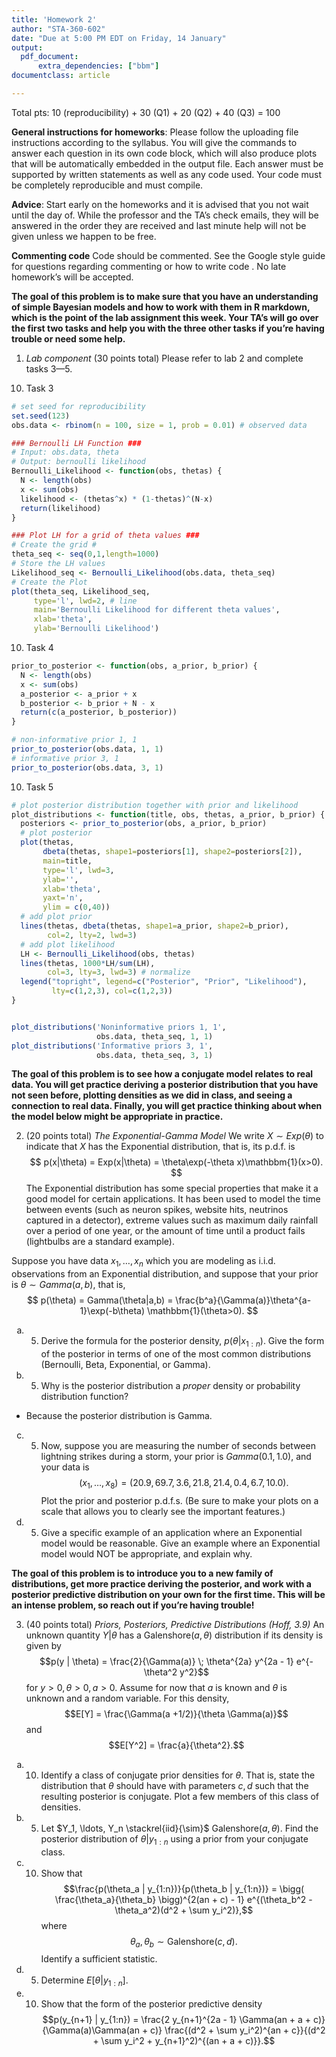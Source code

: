 ```yaml
---
title: 'Homework 2'
author: "STA-360-602"
date: "Due at 5:00 PM EDT on Friday, 14 January"
output: 
  pdf_document:
      extra_dependencies: ["bbm"]
documentclass: article

---
```


Total pts: 10 (reproducibility) + 30 (Q1) + 20 (Q2) + 40 (Q3) = 100\

**General instructions for homeworks**: Please follow the uploading file instructions according to the syllabus. You will give the commands to answer each question in its own code block, which will also produce plots that will be automatically embedded in the output file. Each answer must be supported by written statements as well as any code used. Your code must be completely reproducible and must compile. 

**Advice**: Start early on the homeworks and it is advised that you not wait until the day of. While the professor and the TA's check emails, they will be answered in the order they are received and last minute help will not be given unless we happen to be free.  

**Commenting code**
Code should be commented. See the Google style guide for questions regarding commenting or how to write 
code \url{https://google.github.io/styleguide/Rguide.xml}. No late homework's will be accepted.\

**The goal of this problem is to make sure that you have an understanding of simple Bayesian models and how to work with them in R markdown, which is the point of the lab assignment this week. Your TA's will go over the first two tasks and help you with the three other tasks if you're having trouble or need some help.**

1. *Lab component* (30 points total) Please refer to lab 2 and complete tasks 3---5.

  (10) Task 3
```r
# set seed for reproducibility
set.seed(123)
obs.data <- rbinom(n = 100, size = 1, prob = 0.01) # observed data

### Bernoulli LH Function ###
# Input: obs.data, theta
# Output: bernoulli likelihood
Bernoulli_Likelihood <- function(obs, thetas) {
  N <- length(obs)
  x <- sum(obs)
  likelihood <- (thetas^x) * (1-thetas)^(N-x)
  return(likelihood)
}

### Plot LH for a grid of theta values ###
# Create the grid #
theta_seq <- seq(0,1,length=1000)
# Store the LH values
Likelihood_seq <- Bernoulli_Likelihood(obs.data, theta_seq)
# Create the Plot
plot(theta_seq, Likelihood_seq,
     type='l', lwd=2, # line
     main='Bernoulli Likelihood for different theta values',
     xlab='theta',
     ylab='Bernoulli Likelihood')

```
  
  (10) Task 4
  
```r
prior_to_posterior <- function(obs, a_prior, b_prior) {
  N <- length(obs)
  x <- sum(obs)
  a_posterior <- a_prior + x
  b_posterior <- b_prior + N - x
  return(c(a_posterior, b_posterior))
}

# non-informative prior 1, 1
prior_to_posterior(obs.data, 1, 1)
# informative prior 3, 1
prior_to_posterior(obs.data, 3, 1)

```
  
  
  
  (10) Task 5

```r
# plot posterior distribution together with prior and likelihood
plot_distributions <- function(title, obs, thetas, a_prior, b_prior) {
  posteriors <- prior_to_posterior(obs, a_prior, b_prior)
  # plot posterior
  plot(thetas,
       dbeta(thetas, shape1=posteriors[1], shape2=posteriors[2]),
       main=title,
       type='l', lwd=3,
       ylab='',
       xlab='theta',
       yaxt='n',
       ylim = c(0,40))
  # add plot prior
  lines(thetas, dbeta(thetas, shape1=a_prior, shape2=b_prior), 
        col=2, lty=2, lwd=3)
  # add plot likelihood
  LH <- Bernoulli_Likelihood(obs, thetas)
  lines(thetas, 1000*LH/sum(LH), 
        col=3, lty=3, lwd=3) # normalize
  legend("topright", legend=c("Posterior", "Prior", "Likelihood"),
         lty=c(1,2,3), col=c(1,2,3))
}


plot_distributions('Noninformative priors 1, 1',
                   obs.data, theta_seq, 1, 1)
plot_distributions('Informative priors 3, 1',
                   obs.data, theta_seq, 3, 1)
```



\newpage

**The goal of this problem is to see how a conjugate model relates to real data. You will get practice deriving a posterior distribution that you have not seen before, plotting densities as we did in class, and seeing a connection to real data. Finally, you will get practice thinking about when the model below might be appropriate in practice.**

2. (20  points total) *The Exponential-Gamma Model*
We write $X\sim Exp(\theta)$ to indicate that $X$ has the Exponential distribution, that is, its p.d.f. is
$$ p(x|\theta) = Exp(x|\theta) = \theta\exp(-\theta x)\mathbbm{1}(x>0). $$
The Exponential distribution has some special properties that make it a good model for certain applications. It has been used to model the time between events (such as neuron spikes, website hits, neutrinos captured in a detector), extreme values such as maximum daily rainfall over a period of one year, or the amount of time until a product fails (lightbulbs are a standard example).

Suppose you have data $x_1,\dotsc,x_n$ which you are modeling as i.i.d. observations from an Exponential distribution, and suppose that your prior is $\theta\sim Gamma(a,b)$, that is,
$$ p(\theta) = Gamma(\theta|a,b) = \frac{b^a}{\Gamma(a)}\theta^{a-1}\exp(-b\theta) \mathbbm{1}(\theta>0). $$

  (a) (5) Derive the formula for the posterior density, $p(\theta|x_{1:n})$. Give the form of the posterior in terms of one of the most common distributions (Bernoulli, Beta, Exponential, or Gamma).
  \begin{align*}
  p(\theta|x_{1:n}) &= p(x_{1:n}|\theta) p(\theta) \\
    &= \left(\prod_{i=1}^{n}{\text{Exp}(x_i|\theta)}\right) \text{Gamma}(\theta|a,b) \\
    &= \left(\prod_{i=1}^{n}{\theta\exp(-\theta x_i)}\right) \frac{b^a}{\Gamma(a)}\theta^{a-1}\exp(-b\theta) \mathbbm{1}(x>0) \\
    &= \theta^n\exp(-\theta \sum_{i=1}^n x_i) \frac{b^a}{\Gamma(a)}\theta^{a-1}\exp(-b\theta) \mathbbm{1}(x>0) \\
    &= \frac{b^a}{\Gamma(a)} \theta^{a+n-1}\exp(-\theta(b+\sum_{i=1}^n x_i) ) \mathbbm{1}(x>0) \\
    &\propto \theta^{a+n-1}\exp(-\theta(b+\sum_{i=1}^n x_i) ) \mathbbm{1}(x>0) \\
    &\propto \text{Gamma}(a+n, b+\sum_{i=1}^n x_i) \\
  \end{align*}
  
  
  (b) (5) Why is the posterior distribution a *proper* density or probability distribution function?
  - Because the posterior distribution is Gamma.
  
  (c) (5) Now, suppose you are measuring the number of seconds between lightning strikes during a storm, your prior is $Gamma(0.1,1.0)$, and your data is
$$(x_1,\dotsc,x_8) = (20.9, 69.7, 3.6, 21.8, 21.4, 0.4, 6.7, 10.0).$$
Plot the prior and posterior p.d.f.s. (Be sure to make your plots on a scale that allows you to clearly see the important features.)
  (d) (5) Give a specific example of an application where an Exponential model would be reasonable. Give an example where an Exponential model would NOT be appropriate, and explain why.

\newpage

**The goal of this problem is to introduce you to a new family of distributions, get more practice deriving the posterior, and work with a posterior predictive distribution on your own for the first time. This will be an intense problem, so reach out if you're having trouble!**  

3. (40 points total) *Priors, Posteriors, Predictive Distributions (Hoff, 3.9)*
An unknown quantity $Y | \theta$ has a Galenshore($a, \theta$) distribution if its density is given by 
$$p(y | \theta) = \frac{2}{\Gamma(a)} \; \theta^{2a} y^{2a - 1} e^{-\theta^2 y^2}$$
for $y>0, \theta >0, a>0.$ Assume for now that $a$ is known and $\theta$ is unknown and a random variable. For this density, 
$$E[Y] = \frac{\Gamma(a +1/2)}{\theta \Gamma(a)}$$ and 
$$E[Y^2] = \frac{a}{\theta^2}.$$
  (a) (10) Identify a class of conjugate prior densities for $\theta$. \textcolor{red}{Assume the prior parameters are $c$ and $d.$} That is, state the distribution that $\theta$ should have with parameters $c,d$ such that the resulting posterior is conjugate. Plot a few members of this class of densities.
  (b) (5) Let $Y_1, \ldots, Y_n \stackrel{iid}{\sim}$ Galenshore($a, \theta$). Find the posterior distribution of $\theta | y_{1:n}$ using a prior from your conjugate class. 
  (c) (10) Show that $$\frac{p(\theta_a | y_{1:n})}{p(\theta_b | y_{1:n})} = \bigg( \frac{\theta_a}{\theta_b} \bigg)^{2(an + c) - 1}
e^{(\theta_b^2 - \theta_a^2)(d^2 + \sum y_i^2)},$$ where $$\theta_a, \theta_b \sim \text{Galenshore}(c,d).$$ Identify a sufficient statistic. 
  (d) (5) Determine $E[\theta | y_{1:n}]$.
  (e) (10) Show that the form of the posterior predictive density $$p(y_{n+1} | y_{1:n}) =  \frac{2 y_{n+1}^{2a - 1} \Gamma(an + a + c)}{\Gamma(a)\Gamma(an + c)}
\frac{(d^2 + \sum y_i^2)^{an + c}}{(d^2 + \sum y_i^2 + y_{n+1}^2)^{(an + a + c)}}.$$